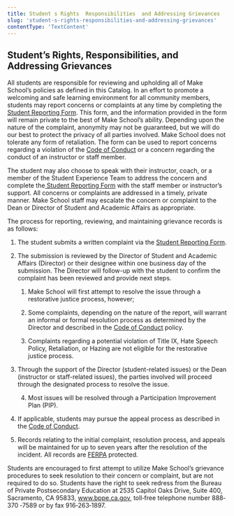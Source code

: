```yaml
---
title: Student s Rights  Responsibilities  and Addressing Grievances
slug: 'student-s-rights-responsibilities-and-addressing-grievances'
contentType: 'TextContent'
---
```


## Student’s Rights, Responsibilities, and Addressing Grievances

All students are responsible for reviewing and upholding all of Make School’s policies as defined in
this Catalog. In an effort to promote a welcoming and safe learning environment for all community
members, students may report concerns or complaints at any time by completing the
[Student Reporting Form](make.sc/student-reporting-form). This form, and the information provided in
the form will remain private to the best of Make School’s ability. Depending upon the nature of the
complaint, anonymity may not be guaranteed, but we will do our best to protect the privacy of all
parties involved. Make School does not tolerate any form of retaliation. The form can be used to
report concerns regarding a violation of the [Code of Conduct](#heading=h.x0jvq6l5kdwl) or a concern
regarding the conduct of an instructor or staff member.

The student may also choose to speak with their instructor, coach, or a member of the Student
Experience Team to address the concern and complete
the[ Student Reporting Form](http://make.sc/student-reporting-form) with the staff member or
instructor’s support. All concerns or complaints are addressed in a timely, private manner. Make
School staff may escalate the concern or complaint to the Dean or Director of Student and Academic
Affairs as appropriate.

The process for reporting, reviewing, and maintaining grievance records is as follows:

1. The student submits a written complaint via the
   [Student Reporting Form](http://make.sc/student-reporting-form).

2. The submission is reviewed by the Director of Student and Academic Affairs (Director) or their
   designee within one business day of the submission. The Director will follow-up with the student
   to confirm the complaint has been reviewed and provide next steps.

   1. Make School will first attempt to resolve the issue through a restorative justice process,
      however;

   2. Some complaints, depending on the nature of the report, will warrant an informal or formal
      resolution process as determined by the Director and described in the
      [Code of Conduct](#heading=h.8obtx3h2p3mr) policy.

   3. Complaints regarding a potential violation of Title IX, Hate Speech Policy, Retaliation, or
      Hazing are not eligible for the restorative justice process.

3. Through the support of the Director (student-related issues) or the Dean (instructor or
   staff-related issues), the parties involved will proceed through the designated process to
   resolve the issue.

   4. Most issues will be resolved through a Participation Improvement Plan (PIP).

4. If applicable, students may pursue the appeal process as described in the
   [Code of Conduct](#heading=h.8obtx3h2p3mr).

5. Records relating to the initial complaint, resolution process, and appeals will be maintained for
   up to seven years after the resolution of the incident. All records are
   [FERPA](#heading=h.lcouv21rq30j) protected.

Students are encouraged to first attempt to utilize Make School’s grievance procedures to seek
resolution to their concern or complaint, but are not required to do so. Students have the right to
seek redress from the Bureau of Private Postsecondary Education at 2535 Capitol Oaks Drive, Suite
400, Sacramento, CA 95833, www.bppe.ca.gov, toll‐free telephone number 888‐370 ‐7589 or by fax
916‐263‐1897.
